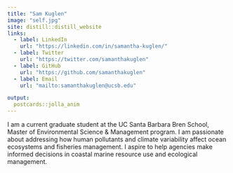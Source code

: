 ```yaml
---
title: "Sam Kuglen"
image: "self.jpg"
site: distill::distill_website
links:
  - label: LinkedIn
    url: "https://linkedin.com/in/samantha-kuglen/"
  - label: Twitter
    url: "https://twitter.com/samanthakuglen"
  - label: GitHub
    url: "https://github.com/samanthakuglen"
  - label: Email
    url: "mailto:samanthakuglen@ucsb.edu"

output:
  postcards::jolla_anim
---
```

I am a current graduate student at the UC Santa Barbara Bren School, Master of Environmental Science & Management program. I am passionate about addressing how human pollutants and climate variability affect ocean ecosystems and fisheries management. I aspire to help agencies make informed decisions in coastal marine resource use and ecological management. 
